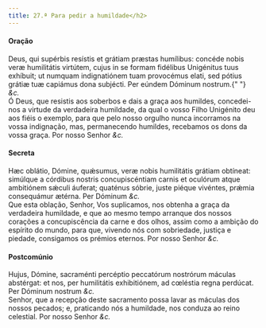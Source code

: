```yaml
---
title: 27.ª Para pedir a humildade</h2>
---
```


<h4 class="text-center">Oração</h4>
<div class="container-fluid">
  <div class="row">
    <div class="col-6 dropcaps text-justify">
      Deus, qui supérbis resístis et grátiam præstas humílibus: concéde nobis
      veræ humilitátis virtútem, cujus in se formam fidélibus Unigénitus tuus
      exhíbuit; ut numquam indignatiónem tuam provocémus elati, sed pótius
      grátiæ tuæ capiámus dona subjécti. Per eúndem Dóminum nostrum.{" "}
      <em>&c.</em>
    </div>
    <div class="col-6 dropcaps text-justify">
      Ó Deus, que resistis aos soberbos e dais a graça aos humildes,
      concedei-nos a virtude da verdadeira humildade, da qual o vosso Filho
      Unigénito deu aos fiéis o exemplo, para que pelo nosso orgulho nunca
      incorramos na vossa indignação, mas, permanecendo humildes, recebamos os
      dons da vossa graça. Por nosso Senhor <em>&c.</em>
    </div>
  </div>
</div>

<h4 class="text-center">Secreta</h4>
<div class="container-fluid">
  <div class="row">
    <div class="col-6 dropcaps text-justify">
      Hæc oblátio, Dómine, quǽsumus, veræ nobis humilitátis grátiam obtíneat:
      simúlque a córdibus nostris concupiscéntiam carnis et oculórum atque
      ambitiónem sǽculi áuferat; quaténus sóbrie, juste piéque vivéntes, prǽmia
      consequámur ætérna. Per Dóminum <em>&c.</em>
    </div>
    <div class="col-6 dropcaps text-justify">
      Que esta oblação, Senhor, Vos suplicamos, nos obtenha a graça da
      verdadeira humildade, e que ao mesmo tempo arranque dos nossos corações a
      concupiscência da carne e dos olhos, assim como a ambição do espírito do
      mundo, para que, vivendo nós com sobriedade, justiça e piedade, consigamos
      os prémios eternos. Por nosso Senhor <em>&c.</em>
    </div>
  </div>
</div>

<h4 class="text-center">Postcomúnio</h4>
<div class="container-fluid">
  <div class="row">
    <div class="col-6 dropcaps text-justify">
      Hujus, Dómine, sacraménti percéptio peccatórum nostrórum máculas
      abstérgat: et nos, per humilitátis exhibitiónem, ad cœléstia regna
      perdúcat. Per Dóminum nostrum <em>&c.</em>
    </div>
    <div class="col-6 dropcaps text-justify">
      Senhor, que a recepção deste sacramento possa lavar as máculas dos nossos
      pecados; e, praticando nós a humildade, nos conduza ao reino celestial.
      Por nosso Senhor <em>&c.</em>
    </div>
  </div>
</div>
